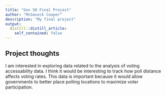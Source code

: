 ```yaml
---
title: "Gov 50 Final Project"
author: "McGavock Cooper"
description: "My final project"
output:
  distill::distill_article:
    self_contained: false
---
```




## Project thoughts

I am interested in exploring data related to the analysis of voting accessability data. I think it would be interesting to track how poll distance affects voting rates. This data is important because it would allow governments to better place polling locations to maximize voter participation. 
